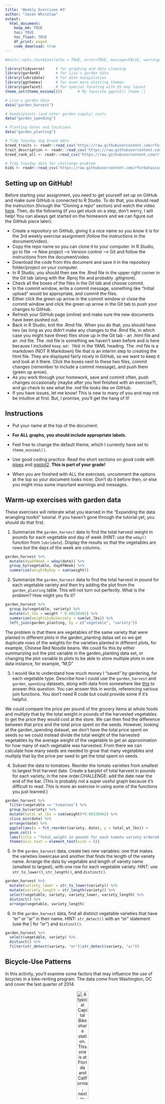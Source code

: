 ```yaml
---
title: 'Weekly Exercises #3'
author: "Jason Whitelaw"
output: 
  html_document:
    keep_md: TRUE
    toc: TRUE
    toc_float: TRUE
    df_print: paged
    code_download: true
---
```



```r
#knitr::opts_chunk$set(echo = TRUE, error=TRUE, message=FALSE, warning=FALSE)
```

```r
library(tidyverse)     # for graphing and data cleaning
library(gardenR)       # for Lisa's garden data
library(lubridate)     # for date manipulation
library(ggthemes)      # for even more plotting themes
library(geofacet)      # for special faceting with US map layout
theme_set(theme_minimal())       # My favorite ggplot() theme :)
```

```r
# Lisa's garden data
data("garden_harvest")

# Seeds/plants (and other garden supply) costs
data("garden_spending")

# Planting dates and locations
data("garden_planting")

# Tidy Tuesday dog breed data
breed_traits <- readr::read_csv('https://raw.githubusercontent.com/rfordatascience/tidytuesday/master/data/2022/2022-02-01/breed_traits.csv')
trait_description <- readr::read_csv('https://raw.githubusercontent.com/rfordatascience/tidytuesday/master/data/2022/2022-02-01/trait_description.csv')
breed_rank_all <- readr::read_csv('https://raw.githubusercontent.com/rfordatascience/tidytuesday/master/data/2022/2022-02-01/breed_rank.csv')

# Tidy Tuesday data for challenge problem
kids <- readr::read_csv('https://raw.githubusercontent.com/rfordatascience/tidytuesday/master/data/2020/2020-09-15/kids.csv')
```

## Setting up on GitHub!

Before starting your assignment, you need to get yourself set up on GitHub and make sure GitHub is connected to R Studio. To do that, you should read the instruction (through the "Cloning a repo" section) and watch the video [here](https://github.com/llendway/github_for_collaboration/blob/master/github_for_collaboration.md). Then, do the following (if you get stuck on a step, don't worry, I will help! You can always get started on the homework and we can figure out the GitHub piece later):

* Create a repository on GitHub, giving it a nice name so you know it is for the 3rd weekly exercise assignment (follow the instructions in the document/video).  
* Copy the repo name so you can clone it to your computer. In R Studio, go to file --> New project --> Version control --> Git and follow the instructions from the document/video.  
* Download the code from this document and save it in the repository folder/project on your computer.  
* In R Studio, you should then see the .Rmd file in the upper right corner in the Git tab (along with the .Rproj file and probably .gitignore).  
* Check all the boxes of the files in the Git tab and choose commit.  
* In the commit window, write a commit message, something like "Initial upload" would be appropriate, and commit the files.  
* Either click the green up arrow in the commit window or close the commit window and click the green up arrow in the Git tab to push your changes to GitHub.  
* Refresh your GitHub page (online) and make sure the new documents have been pushed out.  
* Back in R Studio, knit the .Rmd file. When you do that, you should have two (as long as you didn't make any changes to the .Rmd file, in which case you might have three) files show up in the Git tab - an .html file and an .md file. The .md file is something we haven't seen before and is here because I included `keep_md: TRUE` in the YAML heading. The .md file is a markdown (NOT R Markdown) file that is an interim step to creating the html file. They are displayed fairly nicely in GitHub, so we want to keep it and look at it there. Click the boxes next to these two files, commit changes (remember to include a commit message), and push them (green up arrow).  
* As you work through your homework, save and commit often, push changes occasionally (maybe after you feel finished with an exercise?), and go check to see what the .md file looks like on GitHub.  
* If you have issues, let me know! This is new to many of you and may not be intuitive at first. But, I promise, you'll get the hang of it! 



## Instructions

* Put your name at the top of the document. 

* **For ALL graphs, you should include appropriate labels.** 

* Feel free to change the default theme, which I currently have set to `theme_minimal()`. 

* Use good coding practice. Read the short sections on good code with [pipes](https://style.tidyverse.org/pipes.html) and [ggplot2](https://style.tidyverse.org/ggplot2.html). **This is part of your grade!**

* When you are finished with ALL the exercises, uncomment the options at the top so your document looks nicer. Don't do it before then, or else you might miss some important warnings and messages.


## Warm-up exercises with garden data

These exercises will reiterate what you learned in the "Expanding the data wrangling toolkit" tutorial. If you haven't gone through the tutorial yet, you should do that first.

  1. Summarize the `garden_harvest` data to find the total harvest weight in pounds for each vegetable and day of week (HINT: use the `wday()` function from `lubridate`). Display the results so that the vegetables are rows but the days of the week are columns.

```r
garden_harvest %>%
  mutate(dayOfWeek = wday(date)) %>%
  group_by(vegetable, dayOfWeek) %>%
  summarize(weightByDay = sum(weight))
```

  2. Summarize the `garden_harvest` data to find the total harvest in pound for each vegetable variety and then try adding the plot from the `garden_planting` table. This will not turn out perfectly. What is the problem? How might you fix it?

```r
garden_harvest %>%
  group_by(vegetable, variety) %>%
  mutate(wt_lbs = weight * 0.00220462) %>%
  summarize(weightLbsByVariety = sum(wt_lbs)) %>%
  left_join(garden_planting, by = c("vegetable", "variety"))
```

The problem is that there are vegetables of the same variety that were planted in different plots in the garden_planting dataa set so we get duplicate rows of the weights for the varieties planted in different plots, for example, Chinese Red Noodle beans. We could fix this by either summarizing out the plot variable in the garden_planting data set, or changing the plot variable to plots to be able to store multiple plots in one data instance, for example, "M,D"

  3. I would like to understand how much money I "saved" by gardening, for each vegetable type. Describe how I could use the `garden_harvest` and `garden_spending` datasets, along with data from somewhere like [this](https://products.wholefoodsmarket.com/search?sort=relevance&store=10542) to answer this question. You can answer this in words, referencing various join functions. You don't need R code but could provide some if it's helpful.

We could compare the price per pound of the grocery items at whole foods and multiply that by the total weight in pounds of the harvested vegetables to get the price they would cost at the store. We can then find the difference between that price and the total price spent on the seeds. However, looking at the garden_spending dataset, we don't have the total price spent on seeds so we could instead divide the total weight of the harvested vegetables by the average weight of the vegetable to get an approximation for how many of each vegetable was harvested. From there we can calculate how many seeds are needed to grow that many vegetables and multiply that by the price per seed to get the total spent on seeds.

  4. Subset the data to tomatoes. Reorder the tomato varieties from smallest to largest first harvest date. Create a barplot of total harvest in pounds for each variety, in the new order.CHALLENGE: add the date near the end of the bar. (This is probably not a super useful graph because it's difficult to read. This is more an exercise in using some of the functions you just learned.)

```r
garden_harvest %>%
  filter(vegetable == "tomatoes") %>%
  group_by(variety) %>%
  mutate(total_wt_lbs = sum(weight)*0.00220462) %>%
  slice_min(date) %>%
  arrange(date) %>%
  ggplot(aes(x = fct_reorder(variety, date), y = total_wt_lbs)) +
  geom_col() + 
  labs(title = "Total weight in pounds for each tomato variety ordered by first harvest date", x = "Variety", y = "Total Weight in Pounds") +
  theme(axis.text = element_text(size = 6))
```

  5. In the `garden_harvest` data, create two new variables: one that makes the varieties lowercase and another that finds the length of the variety name. Arrange the data by vegetable and length of variety name (smallest to largest), with one row for each vegetable variety. HINT: use `str_to_lower()`, `str_length()`, and `distinct()`.
  
```r
garden_harvest %>%
  mutate(variety_lower = str_to_lower(variety)) %>%
  mutate(variety_length = str_length(variety)) %>%
  select(vegetable, variety, variety_lower, variety_length) %>%
  distinct() %>%
  arrange(vegetable, variety_length)
```

  6. In the `garden_harvest` data, find all distinct vegetable varieties that have "er" or "ar" in their name. HINT: `str_detect()` with an "or" statement (use the | for "or") and `distinct()`.

```r
garden_harvest %>%
  select(vegetable, variety) %>%
  distinct() %>%
  filter(str_detect(variety, "er")|str_detect(variety, "ar"))
```


## Bicycle-Use Patterns

In this activity, you'll examine some factors that may influence the use of bicycles in a bike-renting program.  The data come from Washington, DC and cover the last quarter of 2014.

<center>

![A typical Capital Bikeshare station. This one is at Florida and California, next to Pleasant Pops.](https://www.macalester.edu/~dshuman1/data/112/bike_station.jpg){width="30%"}


![One of the vans used to redistribute bicycles to different stations.](https://www.macalester.edu/~dshuman1/data/112/bike_van.jpg){width="30%"}

</center>

Two data tables are available:

- `Trips` contains records of individual rentals
- `Stations` gives the locations of the bike rental stations

Here is the code to read in the data. We do this a little differently than usual, which is why it is included here rather than at the top of this file. To avoid repeatedly re-reading the files, start the data import chunk with `{r cache = TRUE}` rather than the usual `{r}`.

```r
data_site <- 
  "https://www.macalester.edu/~dshuman1/data/112/2014-Q4-Trips-History-Data.rds" 
Trips <- readRDS(gzcon(url(data_site)))
Stations<-read_csv("http://www.macalester.edu/~dshuman1/data/112/DC-Stations.csv")
```

**NOTE:** The `Trips` data table is a random subset of 10,000 trips from the full quarterly data. Start with this small data table to develop your analysis commands. **When you have this working well, you should access the full data set of more than 600,000 events by removing `-Small` from the name of the `data_site`.**

### Temporal patterns

It's natural to expect that bikes are rented more at some times of day, some days of the week, some months of the year than others. The variable `sdate` gives the time (including the date) that the rental started. Make the following plots and interpret them:

  7. A density plot, which is a smoothed out histogram, of the events versus `sdate`. Use `geom_density()`.
  
```r
Trips %>%
  ggplot() +
  geom_density(aes(x = sdate)) +
  labs(title = "Bike Rentals by Date", x = "Date", y = "Density")
```
  
More bikes are rented during the months of October and Novemeber as compared to December and January.
  
  8. A density plot of the events versus time of day.  You can use `mutate()` with `lubridate`'s  `hour()` and `minute()` functions to extract the hour of the day and minute within the hour from `sdate`. Hint: A minute is 1/60 of an hour, so create a variable where 3:30 is 3.5 and 3:45 is 3.75.
  
```r
Trips %>%
  mutate(time = hour(sdate) + minute(sdate)/60) %>%
  ggplot() + 
  geom_density(aes(x = time)) + 
  labs(title = "Bike Rentals by Time", y = "Density", x = "Time")
```

A majority of bikes are rented out between the hours of 8am and 8pm with large spikes at 8am and 6pm and a dip in between these times.
  
  9. A bar graph of the events versus day of the week. Put day on the y-axis.
  
```r
Trips %>%
  mutate(weekday = wday(sdate)) %>%
  ggplot() + 
  geom_bar(aes(y = weekday)) + 
  labs(title = "Bike Rentals by Day of the Week", y = "Day of the Week (1 = Sunday)")
```
  
The least bikes are rented on Saturday and Sunday, while the days during the week have the most rentals, with Friday having the most, closely followed by Monday and Thursday.
  
  10. Facet your graph from exercise 8. by day of the week. Is there a pattern?
  
```r
Trips %>%
  mutate(time = hour(sdate) + minute(sdate)/60) %>%
  mutate(weekday = wday(sdate)) %>%
  ggplot() + 
  geom_density(aes(x = time)) +
  labs(title = "Bike Rental Times for Days of the Week (1 = Sunday)", y = "Density", x = "Time") +
  facet_wrap(vars(weekday))
```
  
For the weekdays we see the spikes in rentals at times when people are going and leaving work, however for the weekend, we see a general trend of rentals during the middle of the day. 
  
The variable `client` describes whether the renter is a regular user (level `Registered`) or has not joined the bike-rental organization (`Causal`). The next set of exercises investigate whether these two different categories of users show different rental behavior and how `client` interacts with the patterns you found in the previous exercises. 

  11. Change the graph from exercise 10 to set the `fill` aesthetic for `geom_density()` to the `client` variable. You should also set `alpha = .5` for transparency and `color=NA` to suppress the outline of the density function.
  
```r
Trips %>%
  mutate(time = hour(sdate) + minute(sdate)/60) %>%
  mutate(weekday = wday(sdate)) %>%
  ggplot() + 
  geom_density(aes(x = time, fill = client), alpha = .5, color = NA) +
  labs(title = "Bike Rental Times for Days of the Week by Client (1 = Sunday)", y = "Density", x = "Time") +
  facet_wrap(vars(weekday))
```

We see that it is the registered users who are using the bike rentals for commuting to and from work, while the casual users are using the bike rentals mostly during the middle of the day, regardless of the day of the week.

  12. Change the previous graph by adding the argument `position = position_stack()` to `geom_density()`. In your opinion, is this better or worse in terms of telling a story? What are the advantages/disadvantages of each?
  
```r
Trips %>%
  mutate(time = hour(sdate) + minute(sdate)/60) %>%
  mutate(weekday = wday(sdate)) %>%
  ggplot() + 
  geom_density(aes(x = time, fill = client), alpha = .5, color = NA, position = position_stack()) +
  labs(title = "Bike Rental Times for Days of the Week by Client (1 = Sunday)", y = "Density", x = "Time") +
  facet_wrap(vars(weekday))
```
  
In my opinion, this graph is worse at telling the story. It is much harder to see that it is really just the registered clients commuting to and from work with the bikes while the casual users are using it throughout the day. The advantage to the previous graph is we can individually see the distribution of each client while the advantage of this graph is to see the total distribution as well, but at the sacrifice of more information regarding the two categories of client.
  
  13. In this graph, go back to using the regular density plot (without `position = position_stack()`). Add a new variable to the dataset called `weekend` which will be "weekend" if the day is Saturday or Sunday and  "weekday" otherwise (HINT: use the `ifelse()` function and the `wday()` function from `lubridate`). Then, update the graph from the previous problem by faceting on the new `weekend` variable. 
  
```r
Trips %>%
  mutate(time = hour(sdate) + minute(sdate)/60) %>%
  mutate(weekday = wday(sdate)) %>%
  mutate(weekend = weekday == 1 | weekday == 7) %>%
  ggplot() + 
  geom_density(aes(x = time, fill = client), alpha = .5, color = NA) +
  labs(title = "Bike Rental Times for Weekend vs Weekday by Client (TRUE = Weekend)", y = "Density", x = "Time") +
  facet_wrap(vars(weekend))
```
  
Here we can see a similar conclusion to our previous graphs, but in a more compact and clear way. The registered riders are using the bikes during the week for commuting to work, but also using the bikes during the weekend during the day, while the casual riders are using the bikes during both the week and weekend for use during the day.
  
  14. Change the graph from the previous problem to facet on `client` and fill with `weekday`. What information does this graph tell you that the previous didn't? Is one graph better than the other?
  
```r
Trips %>%
  mutate(time = hour(sdate) + minute(sdate)/60) %>%
  mutate(weekday = wday(sdate)) %>%
  mutate(weekend = weekday == 1 | weekday == 7) %>%
  ggplot() + 
  geom_density(aes(x = time, fill = weekend), alpha = .5, color = NA) +
  labs(title = "Bike Rental Times for Client Type by Weekend vs Weekday (TRUE = Weekend)", y = "Density", x = "Time") +
  facet_wrap(vars(client))
```
  
This plot allows us to directly compare the distributions of weekend vs weekday bike rentals as supposed to more directly comparing client types. Neither graph is better than the other in my opinion. I would choose the first graph to emphasize the comparison between client type as those distributions are overlapping, while using the second graph to emphasize weekend vs weekday.
  
### Spatial patterns

  15. Use the latitude and longitude variables in `Stations` to make a visualization of the total number of departures from each station in the `Trips` data. Use either color or size to show the variation in number of departures. We will improve this plot next week when we learn about maps!
  
```r
Trips %>%
  left_join(Stations, by = c("sstation" = "name")) %>%
  group_by(lat, long) %>%
  mutate(Departures = n()) %>%
  ggplot() + 
  geom_jitter(aes(x = long, y = lat, color = Departures)) + 
  labs(title = "Latitude and longitude of stations colored by number of departures", x = "longitude", y = "latitude")
```
  
  16. Only 14.4% of the trips in our data are carried out by casual users. Create a plot that shows which area(s) have stations with a much higher percentage of departures by casual users. What patterns do you notice? (Again, we'll improve this next week when we learn about maps).
  
```r
Trips %>%
  left_join(Stations, by = c("sstation" = "name")) %>%
  group_by(lat, long) %>%
  mutate(Departures = n()) %>%
  group_by(lat, long) %>%
  mutate(percentCasual = sum(client=="Casual")/(sum(client=="Registered")+sum(client=="Casual"))) %>%
  ggplot() + 
  geom_jitter(aes(x = long, y = lat, color = Departures, size = percentCasual)) + 
  labs(title = "Latitude and longitude of stations colored by number of departures, sized by ratio of casual users", x = "longitude", y = "latitude")
```
  
**DID YOU REMEMBER TO GO BACK AND CHANGE THIS SET OF EXERCISES TO THE LARGER DATASET? IF NOT, DO THAT NOW.**

## Dogs!

In this section, we'll use the data from 2022-02-01 Tidy Tuesday. If you didn't use that data or need a little refresher on it, see the [website](https://github.com/rfordatascience/tidytuesday/blob/master/data/2022/2022-02-01/readme.md).

  17. The final product of this exercise will be a graph that has breed on the y-axis and the sum of the numeric ratings in the `breed_traits` dataset on the x-axis, with a dot for each rating. First, create a new dataset called `breed_traits_total` that has two variables -- `Breed` and `total_rating`. The `total_rating` variable is the sum of the numeric ratings in the `breed_traits` dataset (we'll use this dataset again in the next problem). Then, create the graph just described. Omit Breeds with a `total_rating` of 0 and order the Breeds from highest to lowest ranked. You may want to adjust the `fig.height` and `fig.width` arguments inside the code chunk options (eg. `{r, fig.height=8, fig.width=4}`) so you can see things more clearly - check this after you knit the file to assure it looks like what you expected.

```r
breed_traits_total <- breed_traits %>%
  mutate(total_rating = rowSums(.[2:7]) + rowSums(.[10:17])) %>%
  summarize(Breed, total_rating)
breed_traits_total %>%
  filter(total_rating>0) %>%
  ggplot() + 
  geom_col(aes(x = total_rating, y = fct_reorder(Breed, total_rating))) +
  labs(title = "Dog Breeds sorted by Total Rating", y = "Breed", x = "Total Rating")
```

  18. The final product of this exercise will be a graph with the top-20 dogs in total ratings (from previous problem) on the y-axis, year on the x-axis, and points colored by each breed's ranking for that year (from the `breed_rank_all` dataset). The points within each breed will be connected by a line, and the breeds should be arranged from the highest median rank to lowest median rank ("highest" is actually the smallest numer, eg. 1 = best). After you're finished, think of AT LEAST one thing you could you do to make this graph better. HINTS: 1. Start with the `breed_rank_all` dataset and pivot it so year is a variable. 2. Use the `separate()` function to get year alone, and there's an extra argument in that function that can make it numeric. 3. For both datasets used, you'll need to `str_squish()` Breed before joining. 
  
```r
breed_rank_all %>%
  select(-links, -Image) %>%
  pivot_longer(cols = -Breed, names_to = "year", values_to = "rank") %>%
  separate(year, into = "Year") %>%
  left_join(breed_traits_total, by = c("Breed")) %>%
  arrange(desc(total_rating)) %>%
  filter(total_rating > 48) %>%
  ggplot(aes(y = Breed, x = Year, color = rank)) + 
  geom_point() +
  geom_line()
```
  
  19. Create your own! Requirements: use a `join` or `pivot` function (or both, if you'd like), a `str_XXX()` function, and a `fct_XXX()` function to create a graph using any of the dog datasets. One suggestion is to try to improve the graph you created for the Tidy Tuesday assignment. If you want an extra challenge, find a way to use the dog images in the `breed_rank_all` file - check out the `ggimage` library and [this resource](https://wilkelab.org/ggtext/) for putting images as labels.
  
```r

```
  
## GitHub link

  20. Below, provide a link to your GitHub page with this set of Weekly Exercises. Specifically, if the name of the file is 03_exercises.Rmd, provide a link to the 03_exercises.md file, which is the one that will be most readable on GitHub.

## Challenge problem! 

This problem uses the data from the Tidy Tuesday competition this week, `kids`. If you need to refresh your memory on the data, read about it [here](https://github.com/rfordatascience/tidytuesday/blob/master/data/2020/2020-09-15/readme.md). 

  21. In this exercise, you are going to try to replicate the graph below, created by Georgios Karamanis. I'm sure you can find the exact code on GitHub somewhere, but **DON'T DO THAT!** You will only be graded for putting an effort into this problem. So, give it a try and see how far you can get without doing too much googling. HINT: use `facet_geo()`. The graphic won't load below since it came from a location on my computer. So, you'll have to reference the original html on the moodle page to see it.
  
![](kids_data_karamanis.jpeg)

**DID YOU REMEMBER TO UNCOMMENT THE OPTIONS AT THE TOP?**
